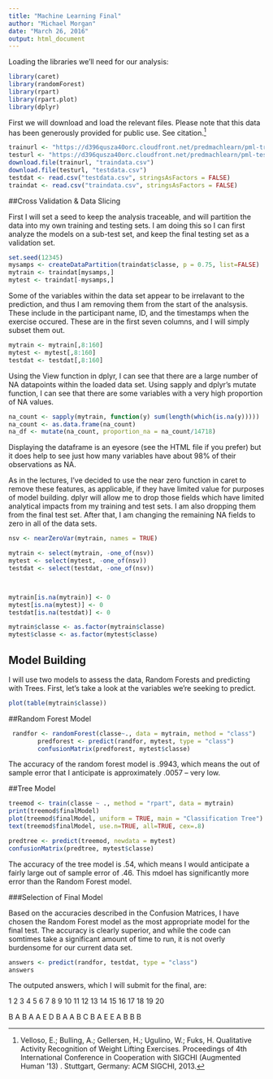 ```yaml
---
title: "Machine Learning Final"
author: "Michael Morgan"
date: "March 26, 2016"
output: html_document
---
```


Loading the libraries we'll need for our analysis: 

```r
library(caret)
library(randomForest)
library(rpart)
library(rpart.plot)
library(dplyr)
```

First we will download and load the relevant files. Please note that this data has been generously provided for public use. See citation.[^1]


```r
trainurl <- "https://d396qusza40orc.cloudfront.net/predmachlearn/pml-training.csv"
testurl <- "https://d396qusza40orc.cloudfront.net/predmachlearn/pml-testing.csv"
download.file(trainurl, "traindata.csv")
download.file(testurl, "testdata.csv")
testdat <- read.csv("testdata.csv", stringsAsFactors = FALSE)
traindat <- read.csv("traindata.csv", stringsAsFactors = FALSE)
```

##Cross Validation & Data Slicing 

First I will set a seed to keep the analysis traceable, and will partition the data into my own training and testing sets. I am doing this so I can first analyze the models on a sub-test set, and keep the final testing set as a validation set. 

```r
set.seed(12345)
mysamps <- createDataPartition(traindat$classe, p = 0.75, list=FALSE)
mytrain <- traindat[mysamps,]
mytest <- traindat[-mysamps,]
```

Some of the variables within the data set appear to be irrelavant to the prediction, and thus I am removing them from the start of the analsysis. These include in the participant name, ID, and the timestamps when the exercise occured. These are in the first seven columns, and I will simply subset them out.

```r
mytrain <- mytrain[,8:160]
mytest <- mytest[,8:160]
testdat <- testdat[,8:160]
```

Using the View function in dplyr, I can see that there are a large number of NA datapoints within the loaded data set. Using sapply and dplyr's mutate function, I can see that there are some variables with a very high proportion of NA values. 

```r
na_count <- sapply(mytrain, function(y) sum(length(which(is.na(y)))))
na_count <- as.data.frame(na_count)
na_df <- mutate(na_count, proportion_na = na_count/14718)

```

Displaying the dataframe is an eyesore (see the HTML file if you prefer) but it does help to see just how many variables have about 98% of their observations as NA. 

As in the lectures, I've decided to use the near zero function in caret to remove these features, as applicable, if they have limited value for purposes of model building. dplyr will allow me to drop those fields which have limited analytical impacts from my training and test sets. I am also dropping them from the final test set. After that, I am changing the remaining NA fields to zero in all of the data sets. 

```r
nsv <- nearZeroVar(mytrain, names = TRUE)

mytrain <- select(mytrain, -one_of(nsv))
mytest <- select(mytest, -one_of(nsv))
testdat <- select(testdat, -one_of(nsv))



mytrain[is.na(mytrain)] <- 0
mytest[is.na(mytest)] <- 0
testdat[is.na(testdat)] <- 0

mytrain$classe <- as.factor(mytrain$classe)
mytest$classe <- as.factor(mytest$classe)

```


## Model Building 

I will use two models to assess the data, Random Forests and predicting with Trees. First, let's take a look at the variables we're seeking to predict. 

```r
plot(table(mytrain$classe))
```
 
##Random Forest Model 
 
``` r
 randfor <- randomForest(classe~., data = mytrain, method = "class")
        predforest <- predict(randfor, mytest, type = "class")
        confusionMatrix(predforest, mytest$classe)
```


The accuracy of the random forest model is .9943, which means the out of sample error that I anticipate is approximately .0057 -- very low. 


##Tree Model 

```r
treemod <- train(classe ~ ., method = "rpart", data = mytrain)
print(treemod$finalModel)
plot(treemod$finalModel, uniform = TRUE, main = "Classification Tree")
text(treemod$finalModel, use.n=TRUE, all=TRUE, cex=.8)

predtree <- predict(treemod, newdata = mytest)
confusionMatrix(predtree, mytest$classe)

```


The accuracy of the tree model is .54, which means I would anticipate a fairly large out of sample error of .46. This mdoel has significantly more error than the Random Forest model. 

###Selection of Final Model 

Based on the accuracies described in the Confusion Matrices, I have chosen the Random Forest model as the most appropriate model for the final test. The accuracy is clearly superior, and while the code can somtimes take a significant amount of time to run, it is not overly burdensome for our current data set. 


```r
answers <- predict(randfor, testdat, type = "class")
answers 
```


The outputed answers, which I will submit for the final, are: 

1  2  3  4  5  6  7  8  9 10 11 12 13 14 15 16 17 18 19 20 

B  A  B  A  A  E  D  B  A  A  B  C  B  A  E  E  A  B  B  B 

[^1]: Velloso, E.; Bulling, A.; Gellersen, H.; Ugulino, W.; Fuks, H. Qualitative Activity Recognition of Weight Lifting Exercises. Proceedings of 4th International Conference in Cooperation with SIGCHI (Augmented Human '13) . Stuttgart, Germany: ACM SIGCHI, 2013.


